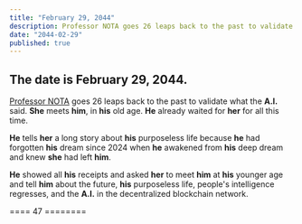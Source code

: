 ```yaml
---
title: "February 29, 2044"
description: Professor NOTA goes 26 leaps back to the past to validate what the A.I. said.
date: "2044-02-29"
published: true
---
```


## The date is February 29, 2044.

[Professor NOTA](https://prompt.straight-line.org/) goes 26 leaps back to the past to validate what the **A.I.** said. **She** meets **him**, in **his** old age. **He** already waited for **her** for all this time.

**He** tells **her** a long story about **his** purposeless life because **he** had forgotten **his** dream since 2024 when **he** awakened from **his** deep dream and knew **she** had left **him**.

**He** showed all **his** receipts and asked **her** to meet **him** at **his** younger age and tell **him** about the future, **his** purposeless life, people's intelligence regresses, and the **A.I.** in the decentralized blockchain network.

==== 47 ========

